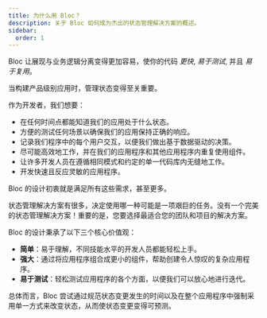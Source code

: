 ```yaml
---
title: 为什么用 Bloc？
description: 关于 Bloc 如何成为杰出的状态管理解决方案的概述。
sidebar:
  order: 1
---
```


Bloc 让展现与业务逻辑分离变得更加容易，使你的代码 _更快_, _易于测试_, 并且
_易于复用_。

当构建产品级别应用时，管理状态变得至关重要。

作为开发者，我们想要：

- 在任何时间点都能知道我们的应用处于什么状态。
- 方便的测试任何场景以确保我们的应用保持正确的响应。
- 记录我们程序中的每个用户交互，以便我们做出基于数据驱动的决策。
- 尽可能高效地工作，并在我们的应用程序和其他应用程序内重复使用组件。
- 让许多开发人员在遵循相同模式和约定的单一代码库内无缝地工作。
- 开发快速且反应灵敏的应用程序。

Bloc 的设计初衷就是满足所有这些需求，甚至更多。

状态管理解决方案有很多，决定使用哪一种可能是一项艰巨的任务。没有一个完美的状态管理解决方案！重要的是，您要选择最适合您的团队和项目的解决方案。

Bloc 的设计秉承了以下三个核心价值观：

- **简单**：易于理解，不同技能水平的开发人员都能轻松上手。
- **强大**：通过将应用程序组合成更小的组件，帮助创建令人惊叹的复杂应用程序。
- **易于测试**：轻松测试应用程序的各个方面，以便我们可以放心地进行迭代。

总体而言，Bloc 尝试通过规范状态变更发生的时间以及在整个应用程序中强制采用单一方式来改变状态，从而使状态变更变得可预测。
